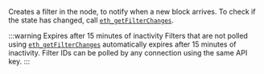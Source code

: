 Creates a filter in the node, to notify when a new block arrives. To check if the state has
changed, call [`eth_getFilterChanges`](../eth_getfilterchanges).

:::warning Expires after 15 minutes of inactivity
Filters that are not polled using [`eth_getFilterChanges`](../eth_getfilterchanges) automatically
expires after 15 minutes of inactivity.
Filter IDs can be polled by any connection using the same API key.
:::
